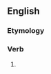 ==English==

===Etymology===
{{suffix|divise|eth}}

===Verb===
{{en-verb form}}

# {{en-archaic third-person singular of|divise}}